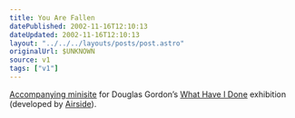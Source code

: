 ```yaml
---
title: You Are Fallen
datePublished: 2002-11-16T12:10:13
dateUpdated: 2002-11-16T12:10:13
layout: "../../../layouts/posts/post.astro"
originalUrl: $UNKNOWN
source: v1
tags: ["v1"]
---
```


[Accompanying minisite][1] for Douglas Gordon&#8217;s [What Have I Done][2] exhibition (developed by [Airside][3]).

[1]: http://www.hayward.org.uk/whathaveidone/ "Douglas Gordon: What Have I Done"
[2]: http://www.hayward.org.uk/hayward/exhibition/forth/dougset.html "Hayward Gallery: Forthcoming Exhibitions - Douglas Gordon"
[3]: http://www.airside.co.uk/
